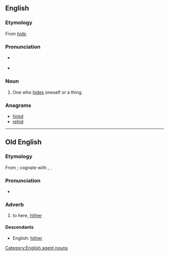 ==English==

===Etymology===
From ''[[hide]]''.

===Pronunciation===
* {{a|RP}} {{IPA|/ˈhaɪdə/}}
* {{a|US}} {{IPA|/ˈhɑɪɾɚ/}}

===Noun===
{{en-noun}}

# One who [[hide]]s oneself or a thing.

===Anagrams===
* [[hired#English|hired]]
* [[rehid#English|rehid]]

[[Category:English agent nouns]]

----

==Old English==

===Etymology===
From {{proto|gem-pro||lang=ang}}; cognate with {{etyl|non|-}} {{term|heðra|lang=non}}, {{etyl|got|-}} {{term|𐌷𐌹𐌳𐍂𐌴|tr=hidrē|lang=got}}.

===Pronunciation===
* {{IPA|/ˈhider/|lang=ang}}

===Adverb===
{{head|ang|adverb}}

# to here, [[hither]]

====Descendants====
* English: [[hither]]